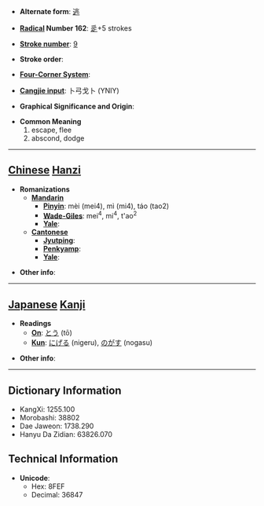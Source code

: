 * '''Alternate form''': [[逃]]

* '''[[Wiktionary:Chinese radical index| Radical]] Number 162''': [[Wiktionary:Chinese radical index 辵|辵]]+5 strokes

* '''[[Wiktionary:Chinese total strokes index|Stroke number]]''': [[Wiktionary:Chinese total strokes index 9|9]]

* '''Stroke order''': 

* '''[[Wiktionary:Chinese four corner index|Four-Corner System]]''': 

* '''[[Wiktionary:Chinese Cangjie index|Cangjie input]]''': 卜弓戈卜 (YNIY)

* '''Graphical Significance and Origin''': 

* '''Common Meaning'''
*#escape, flee
*# abscond, dodge


----

== [[Chinese]] [[Hanzi]] ==

* '''Romanizations'''
** '''[[Mandarin]]'''
*** '''[[Pinyin]]''': mèi (mei4), mì (mi4), táo (tao2)
*** '''[[Wade-Giles]]''': mei<sup>4</sup>, mi<sup>4</sup>, t'ao<sup>2</sup>
*** '''[[Yale]]''': 
** '''[[Cantonese]]'''
*** '''[[Jyutping]]''':
*** '''[[Penkyamp]]''': 
*** '''[[Yale]]''': 

* '''Other info''': 

----

== [[Japanese]] [[Kanji]] ==

* '''Readings'''
** '''[[On]]''': [[とう]] (tō)
** '''[[Kun]]''': [[にげる]] (nigeru), [[のがす]] (nogasu)

* '''Other info''':  

----

== Dictionary Information ==

* KangXi: 1255.100
* Morobashi: 38802
* Dae Jaweon: 1738.290
* Hanyu Da Zidian: 63826.070

== Technical Information ==

* '''Unicode''':
** Hex: 8FEF
** Decimal: 36847